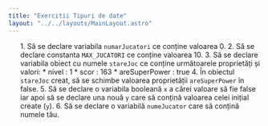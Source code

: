 ```yaml
---
title: "Exercitii Tipuri de date"
layout: "../../layouts/MainLayout.astro"
---
```


<ol class="exercise-list">
    1. Să se declare variabila <code>numarJucatori</code> ce conține valoarea 0.<av-elem type="ieditor" av-exercise="tipuri-date.json:1"></av-elem>
    2. Să se declare constanta <code>MAX_JUCATORI</code> ce conține valoarea 10.<av-elem type="ieditor" av-exercise="tipuri-date.json:2"></av-elem>
    3. Să se declare variabila obiect cu numele <code>stareJoc</code> ce conține următoarele proprietăți și valori:<av-elem type="ieditor" av-exercise="tipuri-date.json:3"></av-elem>
        * nivel : 1
        * scor : 163
        * areSuperPower : true
    4. În obiectul <code>stareJoc</code> creat, să se schimbe valoarea proprietății <code>areSuperPower</code> în false.<av-elem type="ieditor" av-exercise="tipuri-date.json:4"></av-elem>
    5. Să se declare o variabila booleană <code>x</code> a cărei valoare să fie false iar apoi să se declare una nouă <code>y</code> care să conțină valoarea celei inițial create (<code>y</code>).<av-elem type="ieditor" av-exercise="tipuri-date.json:5"></av-elem>
    6. Să se declare o variabilă <code>numeJucator</code> care să conțină numele tău.<av-elem type="ieditor" av-exercise="tipuri-date.json:6"></av-elem>
</ol>